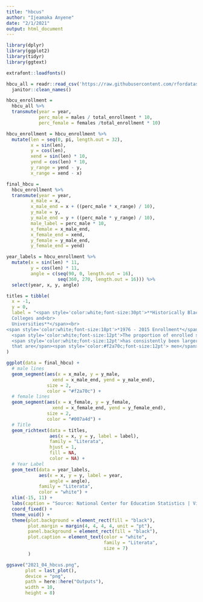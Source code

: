 ```yaml
---
title: "hbcus"
author: "Ijeamaka Anyene"
date: "2/1/2021"
output: html_document
---
```


```r
library(dplyr)
library(ggplot2)
library(tidyr)
library(ggtext)
```

```r
extrafont::loadfonts()

```

```r
hbcu_all = readr::read_csv('https://raw.githubusercontent.com/rfordatascience/tidytuesday/master/data/2021/2021-02-02/hbcu_all.csv') %>%
  janitor::clean_names()
```

```r
hbcu_enrollment = 
  hbcu_all %>%
  transmute(year = year,
            perc_male = males / total_enrollment * 10, 
            perc_female = females /total_enrollment * 10)
```

```r
hbcu_enrollment = hbcu_enrollment %>%
  mutate(len = seq(0, pi, length.out = 32),
         x = sin(len),
         y = cos(len),
         xend = sin(len) * 10,
         yend = cos(len) * 10,
         y_range = yend - y,
         x_range = xend - x) 
```

```r
final_hbcu = 
  hbcu_enrollment %>%
  transmute(year = year,
         x_male = x,
         x_male_end = x + ((perc_male * x_range) / 10),
         y_male = y,
         y_male_end = y + ((perc_male * y_range) / 10),
         male_label = perc_male * 10,
         x_female = x_male_end,
         x_female_end = xend,
         y_female = y_male_end,
         y_female_end = yend)
```

```r
year_labels = hbcu_enrollment %>%
  mutate(x = sin(len) * 11,
         y = cos(len) * 11,
         angle = c(seq(90, 0, length.out = 16),
                   seq(360, 270, length.out = 16))) %>%
  select(year, x, y, angle)

```

```r
titles = tibble(
  x = -1,
  y = 0, 
  label = "<span style='color:white;font-size:30pt'>**Historically Black<br>
  Colleges and<br>
  Universities**</span><br>
<span style='color:white;font-size:18pt'>*1976 - 2015 Enrollment*</span><br><br>
  <span style='color:white;font-size:12pt'>The proportion of enrolled students that are</span><span style='color:#007a4d;font-size:12pt'> women</span><br> 
  <span style='color:white;font-size:12pt'>has consistently been larger than the proportion<br>
  that are</span><span style='color:#f2a70c;font-size:12pt'> men</span><span style='color:white;font-size:12pt'> throughout the history of HBCUs.</span>"
)

```

```r
ggplot(data = final_hbcu) + 
  # male lines 
  geom_segment(aes(x = x_male, y = y_male,
                 xend = x_male_end, yend = y_male_end),
               size = 2,
               color = "#f2a70c") + 
  # female lines
  geom_segment(aes(x = x_female, y = y_female,
                 xend = x_female_end, yend = y_female_end),
               size = 2,
               color = "#007a4d") + 
  # Title
  geom_richtext(data = titles,
                aes(x = x, y = y, label = label),
                family = "Literata",
                hjust = 1,
                fill = NA,
                color = NA) +
  # Year Label
  geom_text(data = year_labels,
            aes(x = x, y = y, label = year,
                angle = angle),
            family = "Literata",
            color = "white") +
  xlim(-15, 11) +
  labs(caption = "Source: National Center for Education Statistics | Viz: Ijeamaka Anyene - @ijeamaka_a") +
  coord_fixed() +
  theme_void() +
  theme(plot.background = element_rect(fill = "black"),
        plot.margin = margin(4, 4, 4, 4, unit = "pt"),
        panel.background = element_rect(fill = "black"),
        plot.caption = element_text(color = "white",
                                    family = "Literata",
                                    size = 7)
        )

```


```r
ggsave("2021_04_hbcus.png", 
       plot = last_plot(), 
       device = "png", 
       path = here::here("Outputs"),
       width = 10, 
       height = 8)

```
